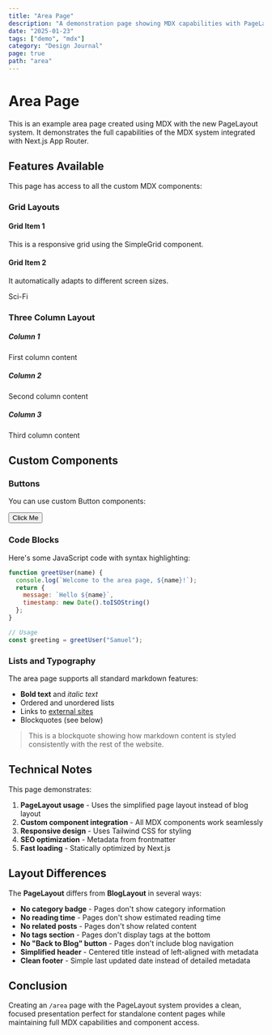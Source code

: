 ```yaml
---
title: "Area Page"
description: "A demonstration page showing MDX capabilities with PageLayout"
date: "2025-01-23"
tags: ["demo", "mdx"]
category: "Design Journal"
page: true
path: "area"
---
```


# Area Page

This is an example area page created using MDX with the new PageLayout system. It demonstrates the full capabilities of the MDX system integrated with Next.js App Router.

## Features Available

This page has access to all the custom MDX components:

### Grid Layouts

<SimpleGrid columns={2} gap={4}>
  <div className="p-4 bg-blue-50 rounded-lg">
    <h4 className="font-semibold">Grid Item 1</h4>
    <p>This is a responsive grid using the SimpleGrid component.</p>
  </div>
  <div className="p-4 bg-green-50 rounded-lg">
    <h4 className="font-semibold">Grid Item 2</h4>
    <p>It automatically adapts to different screen sizes.</p>
  </div>
</SimpleGrid>

Sci-Fi

### Three Column Layout

<SimpleGrid columns={3} gap={6}>
  <div className="text-center p-4 border rounded-lg">
    <h5 className="font-bold text-lg">Column 1</h5>
    <p>First column content</p>
  </div>
  <div className="text-center p-4 border rounded-lg">
    <h5 className="font-bold text-lg">Column 2</h5>
    <p>Second column content</p>
  </div>
  <div className="text-center p-4 border rounded-lg">
    <h5 className="font-bold text-lg">Column 3</h5>
    <p>Third column content</p>
  </div>
</SimpleGrid>

## Custom Components

### Buttons

You can use custom Button components:

<Button>Click Me</Button>

### Code Blocks

Here's some JavaScript code with syntax highlighting:

```javascript
function greetUser(name) {
  console.log(`Welcome to the area page, ${name}!`);
  return {
    message: `Hello ${name}`,
    timestamp: new Date().toISOString()
  };
}

// Usage
const greeting = greetUser("Samuel");
```

### Lists and Typography

The area page supports all standard markdown features:

- **Bold text** and *italic text*
- Ordered and unordered lists
- Links to [external sites](https://example.com)
- Blockquotes (see below)

> This is a blockquote showing how markdown content is styled consistently with the rest of the website.

## Technical Notes

This page demonstrates:

1. **PageLayout usage** - Uses the simplified page layout instead of blog layout
2. **Custom component integration** - All MDX components work seamlessly
3. **Responsive design** - Uses Tailwind CSS for styling
4. **SEO optimization** - Metadata from frontmatter
5. **Fast loading** - Statically optimized by Next.js

## Layout Differences

The **PageLayout** differs from **BlogLayout** in several ways:

- **No category badge** - Pages don't show category information
- **No reading time** - Pages don't show estimated reading time
- **No related posts** - Pages don't show related content
- **No tags section** - Pages don't display tags at the bottom
- **No "Back to Blog" button** - Pages don't include blog navigation
- **Simplified header** - Centered title instead of left-aligned with metadata
- **Clean footer** - Simple last updated date instead of detailed metadata

## Conclusion

Creating an `/area` page with the PageLayout system provides a clean, focused presentation perfect for standalone content pages while maintaining full MDX capabilities and component access.